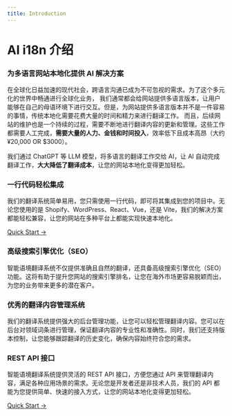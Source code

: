 ```yaml
---
title: Introduction
---
```


# AI i18n 介绍

### 为多语言网站本地化提供 AI 解决方案

在全球化日益加速的现代社会，跨语言沟通已成为不可忽视的需求。为了这个多元化的世界中畅通进行全球化业务，
我们通常都会给网站提供多语言版本，让用户能够在自己的母语环境下进行交互。但是，为网站提供多语言版本并不是一件容易的事情，传统本地化需要花费大量的时间和精力来进行翻译工作。
而且，后续网站的维护也是一个持续的过程，需要不断地进行翻译内容的更新和管理。这些工作都需要人工完成，**需要大量的人力、金钱和时间投入**，效率低下且成本高昂（大约 ¥20,000 OR $3000）。

我们通过 ChatGPT 等 LLM 模型，将多语言的翻译工作交给 AI，让 AI 自动完成翻译工作，**大大降低了翻译成本**，让您的网站本地化变得更加轻松。

### 一行代码轻松集成

我们的翻译系统简单易用，您只需使用一行代码，即可将其集成到您的项目中。无论您使用的是 Shopify、WordPress、React、Vue，还是 Vite，我们的解决方案都能轻松兼容，让您的网站在多种平台上都能实现快速本地化。

[Quick Start →](/docs/quick-start)

### 高级搜索引擎优化（SEO）

智能语境翻译系统不仅提供准确且自然的翻译，还具备高级搜索引擎优化（SEO）功能。这将有助于提升您网站的搜索引擎排名，让您在海外市场更容易脱颖而出，为您的业务带来更多的潜在客户。

### 优秀的翻译内容管理系统

我们的翻译系统提供强大的后台管理功能，让您可以轻松管理翻译内容。您可以在后台对领域词条进行管理，保证翻译内容的专业性和准确性。同时，我们还支持版本控制，让您能够跟踪翻译的历史变化，确保内容始终符合您的需求。

### REST API 接口

智能语境翻译系统提供灵活的 REST API 接口，方便您通过 API 来管理翻译内容，满足各种应用场景的需求。无论您是开发者还是非技术人员，我们的 API 都能为您提供简单、快速的接入方式，让您的网站本地化变得更加轻松。

[Quick Start →](/docs/quick-start)
